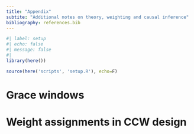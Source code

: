 ```yaml
---
title: "Appendix"
subtite: "Additional notes on theory, weighting and causal inference"
bibliography: references.bib
---
```


```r
#| label: setup
#| echo: false
#| message: false
#| 
library(here())

source(here('scripts', 'setup.R'), echo=F)
```

# Grace windows  

# Weight assignments in CCW design  
